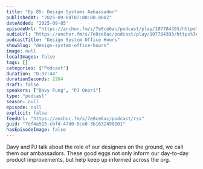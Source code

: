 ```yaml
---
title: "Ep 85: Design Systems Ambassador"
publishedAt: "2025-09-04T07:00:00.000Z"
dateAdded: "2025-09-05"
episodeUrl: "https://anchor.fm/s/7e0ce6ac/podcast/play/107784393/https%3A%2F%2Fd3ctxlq1ktw2nl.cloudfront.net%2Fstaging%2F2025-8-4%2F6500b2ff-4765-8a95-f73b-8ffebe520c29.m4a"
audioUrl: "https://anchor.fm/s/7e0ce6ac/podcast/play/107784393/https%3A%2F%2Fd3ctxlq1ktw2nl.cloudfront.net%2Fstaging%2F2025-8-4%2F6500b2ff-4765-8a95-f73b-8ffebe520c29.m4a"
podcastTitle: "Design System Office Hours"
showSlug: "design-system-office-hours"
image: null
localImages: false
tags: []
categories: ["Podcast"]
duration: "0:37:44"
durationSeconds: 2264
draft: false
speakers: ["Davy Fung", "PJ Onori"]
type: "podcast"
season: null
episode: null
explicit: false
feedUrl: "https://anchor.fm/s/7e0ce6ac/podcast/rss"
guid: "7ef4a515-cbfd-47d0-8ce0-3b1632498101"
hasEpisodeImage: false
---
```

Davy and PJ talk about the role of our designers on the ground, we call them our ambassadors. These good eggs not only inform our day-to-day product improvements, but help keep up informed across the org.
